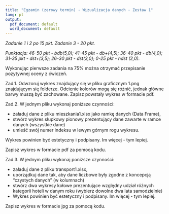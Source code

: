 ```yaml
---
title: "Egzamin (zerowy termin) - Wizualizacja danych - Zestaw 1"
lang: pl
output:
  pdf_document: default
  word_document: default
---
```


*Zadanie 1 i 2 po 15 pkt. Zadanie 3 - 20 pkt. *

*Punktacja: 46-50 pkt - bdb(5,0); 41-45 pkt - db+(4,5); 36-40 pkt - db(4,0); 31-35 pkt - dst+(3,5); 26-30 pkt - dst(3,0); 0-25 pkt - ndst (2,0).*  

Wykonując pierwsze zadania na 75% można otrzymać przepisanie pozytywnej oceny z ćwiczeń.

Zad.1. Odwzoruj wykres znajdujący się w pliku graficznym 1.png znajdującym się folderze. Odcienie kolorów mogą się różnić, jednak główne barwy muszą być zachowane.
Zapisz powstały wykres w formacie pdf.

Zad.2. W jednym pliku wykonaj poniższe czynności:

* załaduj dane z pliku mieszkania1.xlsx jako ramkę danych (Data Frame),
* stwórz wykres słupkowy pionowy prezentujący dane zawarte w ramce danych (wszystkie dane)
* umieść swój numer indeksu w lewym górnym rogu wykresu.

Wykres powinien być estetyczny i podpisany. Im więcej - tym lepiej.

Zapisz wykres w formacie pdf za pomocą kodu.

Zad.3. W jednym pliku wykonaj poniższe czynności:

* załaduj dane z pliku transport1.xlsx,
* uporządkuj dane tak, aby dane liczbowe były zgodne z koncepcją "czystych danych" (w kolumnach)
* stwórz dwa wykresy kołowe prezentujące względny udział różnych kategorii hoteli w danym roku (wybierz dowolne dwa lata samodzielnie)
* Wykres powinien być estetyczny i podpisany. Im więcej - tym lepiej.

Zapisz wykres w formacie jpg za pomocą kodu.
